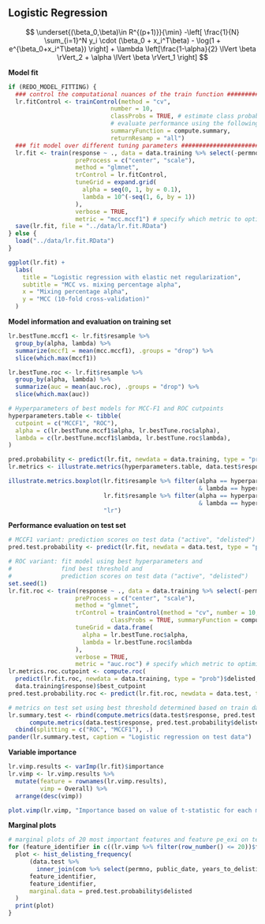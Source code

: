 ## Logistic Regression

$$
\underset{(\beta_0,\beta)\in R^{(p+1)}}{\min} -\left[ \frac{1}{N} \sum_{i=1}^N y_i \cdot (\beta_0 + x_i^T\beta) - \log(1 + e^{\beta_0+x_i^T\beta}) \right] + \lambda \left[\frac{1-\alpha}{2} \lVert \beta \rVert_2 + \alpha \lVert \beta \rVert_1 \right]
$$

**Model fit**
```r
if (REDO_MODEL_FITTING) {
  ### control the computational nuances of the train function ##################
  lr.fitControl <- trainControl(method = "cv",
                             number = 10,
                             classProbs = TRUE, # estimate class probabilities
                             # evaluate performance using the following function
                             summaryFunction = compute.summary,
                             returnResamp = "all")
  ### fit model over different tuning parameters ###############################
  lr.fit <- train(response ~ ., data = data.training %>% select(-permno, -public_date),
                   preProcess = c("center", "scale"),
                   method = "glmnet", 
                   trControl = lr.fitControl, 
                   tuneGrid = expand.grid(
                     alpha = seq(0, 1, by = 0.1),
                     lambda = 10^(-seq(1, 6, by = 1))
                   ),
                   verbose = TRUE, 
                   metric = "mcc.mccf1") # specify which metric to optimize
  save(lr.fit, file = "../data/lr.fit.RData")
} else {
  load("../data/lr.fit.RData")
}

ggplot(lr.fit) +
  labs(
    title = "Logistic regression with elastic net regularization",
    subtitle = "MCC vs. mixing percentage alpha",
    x = "Mixing percentage alpha",
    y = "MCC (10-fold cross-validation)"
  )
```

**Model information and evaluation on training set**
```r
lr.bestTune.mccf1 <- lr.fit$resample %>%
  group_by(alpha, lambda) %>%
  summarize(mccf1 = mean(mcc.mccf1), .groups = "drop") %>%
  slice(which.max(mccf1))

lr.bestTune.roc <- lr.fit$resample %>%
  group_by(alpha, lambda) %>%
  summarize(auc = mean(auc.roc), .groups = "drop") %>%
  slice(which.max(auc))

# Hyperparameters of best models for MCC-F1 and ROC cutpoints
hyperparameters.table <- tibble(
  cutpoint = c("MCCF1", "ROC"),
  alpha = c(lr.bestTune.mccf1$alpha, lr.bestTune.roc$alpha),
  lambda = c(lr.bestTune.mccf1$lambda, lr.bestTune.roc$lambda),
)

pred.probability <- predict(lr.fit, newdata = data.training, type = "prob")
lr.metrics <- illustrate.metrics(hyperparameters.table, data.test$response, pred.test.probability$delisted)

illustrate.metrics.boxplot(lr.fit$resample %>% filter(alpha == hyperparameters.table$alpha[1]
                                                      & lambda == hyperparameters.table$lambda[1]),
                           lr.fit$resample %>% filter(alpha == hyperparameters.table$alpha[2]
                                                      & lambda == hyperparameters.table$lambda[2]),
                           "lr")
```
**Performance evaluation on test set**
```r
# MCCF1 variant: prediction scores on test data ("active", "delisted")
pred.test.probability <- predict(lr.fit, newdata = data.test, type = "prob")

# ROC variant: fit model using best hyperparameters and 
#              find best threshold and
#              prediction scores on test data ("active", "delisted")
set.seed(1)
lr.fit.roc <- train(response ~ ., data = data.training %>% select(-permno, -public_date),
                   preProcess = c("center", "scale"),
                   method = "glmnet", 
                   trControl = trainControl(method = "cv", number = 10,
                             classProbs = TRUE, summaryFunction = compute.summary), 
                   tuneGrid = data.frame(
                     alpha = lr.bestTune.roc$alpha,
                     lambda = lr.bestTune.roc$lambda
                   ),
                   verbose = TRUE, 
                   metric = "auc.roc") # specify which metric to optimize
lr.metrics.roc.cutpoint <- compute.roc(
  predict(lr.fit.roc, newdata = data.training, type = "prob")$delisted,
  data.training$response)$best_cutpoint
pred.test.probability.roc <- predict(lr.fit.roc, newdata = data.test, type = "prob")

# metrics on test set using best threshold determined based on train data
lr.summary.test <- rbind(compute.metrics(data.test$response, pred.test.probability.roc$delisted >= lr.metrics.roc.cutpoint),
      compute.metrics(data.test$response, pred.test.probability$delisted >= lr.metrics$cutpoint.mccf1)) %>%
  cbind(splitting = c("ROC", "MCCF1"), .)
pander(lr.summary.test, caption = "Logistic regression on test data")
```

**Variable importance**
```r
lr.vimp.results <- varImp(lr.fit)$importance
lr.vimp <- lr.vimp.results %>%
  mutate(feature = rownames(lr.vimp.results),
         vimp = Overall) %>% 
  arrange(desc(vimp))

plot.vimp(lr.vimp, "Importance based on value of t-statistic for each model parameter")
```

**Marginal plots**
```r
# marginal plots of 20 most important features and feature pe_exi on test data
for (feature_identifier in c((lr.vimp %>% filter(row_number() <= 20))$feature, "pe_exi")) {
  plot <- hist_delisting_frequency(
      (data.test %>% 
        inner_join(com %>% select(permno, public_date, years_to_delisting), by = join_by(permno, public_date))),
      feature_identifier,
      feature_identifier,
      marginal.data = pred.test.probability$delisted
  )
  print(plot)
}
```
